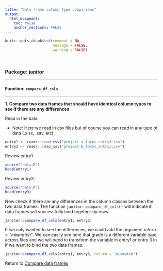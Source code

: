 ```yaml
---
title: "Data frame column type comparison"
output: 
  html_document:
    toc: false
    anchor_sections: FALSE
---
```


```r
knitr::opts_chunk$set(comment = NA,
                      message = FALSE,
                      warning = FALSE)
```

<br>


### Package: janitor

---

#### Function: `compare_df_cols`

---

**1\. Compare two data frames that should have identical column types to see if there are any differences**

Read in the data

* Note: Here we read in csv files but of course you can read in any type of data (.xlsx, .sav, etc)

```r

entry1 <- readr::read_csv("project-a_forms_entry1.csv")
entry3 <- readr::read_csv("project-b_forms_entry3.csv")

```


Review entry1

```r

source("data.R")
head(entry1)

```

Review entry3

```r

source("data.R")
head(entry3)

```

Now check if there are any differences in the column classes between the two data frames.
The function `janitor::compare_df_cols()` will indicate if data frames will successfully bind together by rows.

```r

janitor::compare_df_cols(entry1, entry3)

```

If we only wanted to see the differences, we could add the argument *return = "mismatch"*. We can easily see here that grade is a different variable type across files and we will need to transform the variable in entry1 or entry 3 in if we want to bind the two data frames.

```r

janitor::compare_df_cols(entry1, entry3, return = "mismatch")

```


Return to [Compare data frames](https://github.com/Cghlewis/data-wrangling-functions/wiki/Compare data frames)
